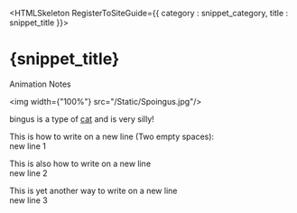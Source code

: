 


<HTMLSkeleton RegisterToSiteGuide={{ category : snippet_category, title : snippet_title }}>

<H1>{snippet_title}</H1>

Animation Notes 

<img width={"100%"} src="/Static/Spoingus.jpg"/>

bingus is a type of [cat](https://en.wikipedia.org/wiki/Cat) and is very silly!

This is how to write on a new line (Two empty spaces):  
new line 1

This is also how to write on a new line<br/>
new line 2

This is yet another way to write on a new line \
new line 3

</HTMLSkeleton>
